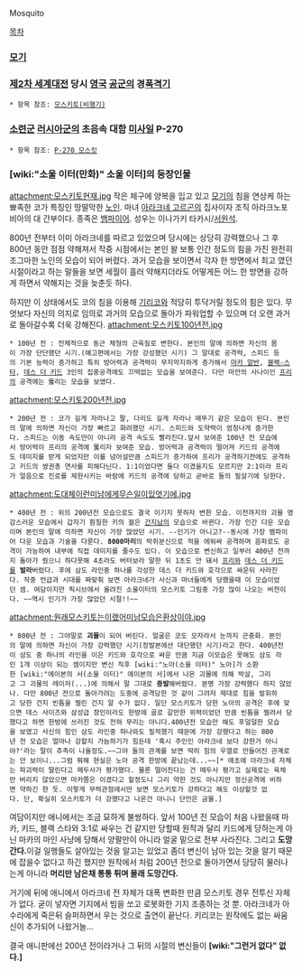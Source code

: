 Mosquito

[[목차]]
=== [[모기]] ===

=== [[제2차 세계대전]] 당시 [[영국]] [[공군]]의 경[[폭격기]] ===
 * 항목 참조: [[모스키토(비행기)]]

=== [[소련군]] [[러시아군]]의 초음속 대함 [[미사일]] P-270 ===
 * 항목 참조: [[P-270 모스킷]]

=== [wiki:"소울 이터(만화)" 소울 이터]의 등장인물 ===
attachment:모스키토현재.jpg
작은 체구에 양복을 입고 있고 [[모기]]의 침을 연상케 하는 뾰족한 코가 특징인 땅딸막한 [[노인]]. 마녀 [[아라크네 고르곤]]의 집사이자 조직 아라크노포비아의 대 간부이다. 종족은 [[뱀파이어]]. 성우는 이나가키 타카시/[[서원석]].

800년 전부터 이미 아라크네를 따르고 있었으며 당시에는 상당히 강력했으나 그 후 800년 동안 점점 약해져서 작중 시점에서는 본인 왈 보통 인간 정도의 힘을 가진 완전히 조그마한 노인의 모습이 되어 버렸다. 과거 모습을 보이면서 각자 한 방면에서 최고 였던 시절이라고 하는 말들을 보면 세월이 흘러 약해지더라도 어떻게든 어느 한 방면을 강하게 하면서 약해지는 것을 늦춘듯 하다.

하지만 이 상태에서도 코의 침을 이용해 [[기리코]]와 적당히 투닥거릴 정도의 힘은 있다. 무엇보다 자신의 의지로 임의로 과거의 모습으로 돌아가 파워업할 수 있으며 더 오랜 과거로 돌아갈수록 더욱 강해진다.
attachment:모스키토100년전.jpg
 * 100년 전 : 전체적으로 둥근 체형의 근육질로 변한다. 본인의 말에 의하면 자신의 몸이 가장 단단했던 시기.(예고편에서는 가장 강성했던 시기) 그 말대로 공격력, 스피드 등의 기본 능력이 증가하고 특히 방어력과 공격력이 무지막지하게 증가해서 [[마카 알반]], [[블랙☆스타]], [[데스 더 키드]] 3인의 집중공격에도 끄떡없는 모습을 보여준다. 다만 마안의 사나이인 [[프리]]의 공격에는 뚫리는 모습을 보였다.

attachment:모스키토200년전.jpg
 * 200년 전 : 코가 길게 자라나고 팔, 다리도 길게 자라나 메뚜기 같은 모습이 된다. 본인의 말에 의하면 자신이 가장 빠르고 화려했던 시기. 스피드와 도약력이 엄청나게 증가한다. 스피드는 이동 속도만이 아니라 공격 속도도 빨라진다.앞서 보여준 100년 전 모습에서 방어력이 프리의 공격에 뚫리자 보여준 모습. 방어력과 공격력이 떨어져 키드의 공격에도 데미지를 받게 되었지만 이를 넘어설만큼 스피드가 증가하여 프리가 공격하기전에도 공격하고 키드의 쌍권총 연사를 피해다닌다. 1:1이었다면 둘다 이겼을지도 모르지만 2:1이라 프리가 얼음으로 진로를 제한시키는 바람에 키드의 공격에 당하고 곧바로 둘의 필살기에 당한다.

attachment:도대체이런미남에게무슨일이있엇기에.jpg
 * 400년 전 : 위의 200년전 모습으로도 결국 이기지 못하자 변한 모습. 이전까지의 괴물 영감스러운 모습에서 갑자기 훤칠한 키의 젊은 [[간지]]남의 모습으로 바뀐다. 가장 인간 다운 모습이며 본인의 말에 의하면 자신이 가장 많았던 시기. --인기가 아니고?--동시에 가장 뱀파이어 다운 모습과 기술을 다룬다. '''8000마리'''의 박쥐분신으로 적을 에워싸 공격하며 음파로도 공격이 가능하여 내부에 직접 데미지를 줄수도 있다. 이 모습으로 변신하고 일부러 400년 전까지 돌아가 줬으니 하다못해 4초라도 버텨보라 말한 뒤 1초도 안 돼서 [[프리]]와 [[데스 더 키드]]를 '''발라'''버렸다. 후에 삼도 라인중 하나를 각성한 데스 더 키드와 호각으로 싸운뒤 사라진다. 작중 언급과 시대를 짜맞춰 보면 아라크네가 사신과 마녀들에게 당했을때 이 모습이었던 셈. 여담이지만 픽시브에서 올려진 소울이터의 모스키토 그림중 가장 많이 나오는 버전이다. ~~역시 인기가 가장 많았던 시절!!~~

attachment:원래모스키토는이랬어미남모습은환상이야.jpg
 * 800년 전 : 그야말로 '''괴물'''이 되어 버린다. 얼굴은 코도 모자라서 눈까지 곤충화. 본인의 말에 의하면 자신이 가장 강력했던 시기(정발본에선 대단했던 시기)라고 한다. 400년전이 삼도 중 하나의 라인을 이은 키드와 호각으로 싸운 만큼 지금 이모습은 못해도 삼도 라인 1개 이상이 되는 셈이지만 변신 직후 [wiki:"노아(소울 이터)" 노아]가 소환한 [wiki:"에이본의 서(소울 이터)" 에이본의 서]에서 나온 괴물에 의해 박살, 그리고 그 괴물의 레이저(...)에 의해서 말 그대로 '''증발'''해버렸다. 분명 가장 강력했다 하지 않았나. 다만 800년 전으로 돌아가려는 도중에 공격당한 것 같이 그려저 제대로 힘을 발휘하고 당한 건지 빈틈을 찔린 건지 알 수가 없다. 일단 모스키토가 당한 노아의 공격은 후에 맞으면 데스 사이즈와 삼성급 장인이라도 한방에 골로 갈만한 위력이었던 만큼 빈틈을 찔려서 당했다고 하면 한방에 쓰러진 것도 전혀 무리는 아니다.400년전 모습만 해도 후덜덜한 모습을 보였고 사신의 힘인 삼도 라인중 하나와도 필적했기 때문에 가장 강했다고 하는 800년 전 모습은 얼마나 강할지 가늠하기가 힘든데 '혹시 주인인 아라크네 보다 강한거 아니야?'라는 말이 추측이 나올정도.~~그야 둘의 관계를 보면 딱히 힘의 우열로 만들어진 관계로는 안 보이니...그럼 뭐해 현실은 노아 공격 한방에 끝났는데...~~[* 애초에 아라크네 자체는 파괴력이 딸린다고 메두사가 평가했다. 물론 떨어진다는 건 메두사 평가고 실제로는 육체만 버리지 않았으면 마카쯤은 이겼다고 할정도니 그리 약한 것도 아니지만 정신공격에 비하면 약하긴 한 듯. 이렇게 무력관점에서만 보면 모스키토가 강하다고 해도 이상할것 없다. 단, 확실히 모스키토가 더 강했다고 나온건 아니니 단언은 금물.]


여담이지만 애니에서는 조금 묘하게 불쌍하다.
앞서 100년 전 모습이 처음 나왔을때 마카, 키드, 블랙 스타와 3:1로 싸우는 건 같지만 당할때 원작과 달리 키드에게 당하는게 아닌 마카의 마인 사냥에 당해서 양팔만이 아니라 얼굴 밑으로 전부 사라진다. 그리고 '''도망간다.'''이걸 일행들도 살아있는 것을 알고는 있었고 좀더 변신이 남아 있는 것을 알기 때문에 잡을수 없다고 하긴 했지만 원작에서 처럼 200년 전으로 돌아가면서 당당히 물러나는게 아니라 '''머리만 남은채 통통 튀며 몰래 도망간다.'''

거기에 뒤에 애니에서 아라크네 전 자체가 대폭 변화한 만큼 모스키토 경우 전투신 자체가 없다. 굳이 넣자면 기지에서 빔을 쏘고 로봇화한 기지 조종하는 것 뿐. 아라크네가 아수라에게 죽은뒤 슬퍼하면서 우는 것으로 출연이 끝난다. 키리코는 원작에도 없는 싸움신이 추가되어 나왔거늘... 

결국 애니판에선 200년 전이라거나 그 뒤의 시절의 변신들이 '''[wiki:"그런거 없다" 없다.]'''
